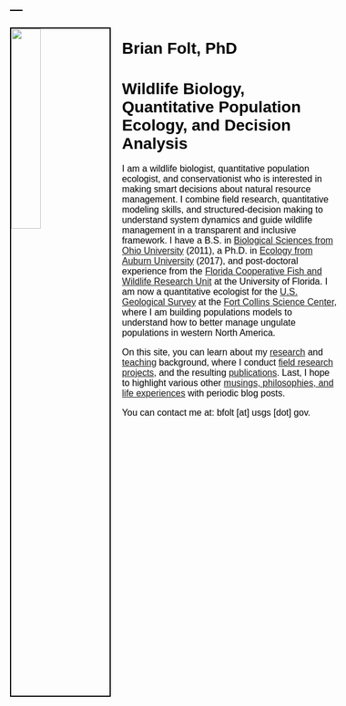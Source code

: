 ---
---

<link rel="stylesheet" href="styles.css" type="text/css">

<style type="text/css">
body{ /* Normal  */ font-size: 16px; font-family: Arial; color:black}
td {  /* Table  */ font-size: 8px;}
h1.title {font-size: 38px; color: DarkRed;}
h1 { /* Header 1 */ font-size: 28px; color: Black;}
h2 { /* Header 2 */ font-size: 22px; color: Black;}
h3 { /* Header 3 */ font-size: 18px; color: Black;}
code.r{ /* Code block */ font-size: 12px;}
pre { /* Code block - determines code spacing between lines */ font-size: 14px;}
</style>

<img src="images/me_amphiuma_2012.jpg" style="width:30%; border:2px solid; margin-right: 20px" align="left">

# Brian Folt, PhD
# Wildlife Biology, Quantitative Population Ecology, and Decision Analysis

I am a wildlife biologist, quantitative population ecologist, and conservationist who is interested in making smart decisions about natural resource management. I combine field research, quantitative modeling skills, and structured-decision making to understand system dynamics and guide wildlife management in a transparent and inclusive framework. I have a B.S. in [Biological Sciences from Ohio University](https://www.ohio.edu/cas/biology) (2011), a Ph.D. in [Ecology from Auburn University](http://www.auburn.edu/cosam/departments/biology/) (2017), and post-doctoral experience from the [Florida Cooperative Fish and Wildlife Research Unit](https://wec.ifas.ufl.edu/coop/) at the University of Florida. I am now a quantitative ecologist for the [U.S. Geological Survey](https://www.usgs.gov/) at the [Fort Collins Science Center](https://www.usgs.gov/centers/fort), where I am building populations models to understand how to better manage ungulate populations in western North America. 

On this site, you can learn about my [research](https://brianfolt.github.io/research) and [teaching](https://brianfolt.github.io/teaching) background, where I conduct [field research projects](https://brianfolt.github.io/fieldwork), and the resulting [publications](https://brianfolt.github.io/publications). Last, I hope to highlight various other [musings, philosophies, and life experiences](https://brianfolt.github.io/musings) with periodic blog posts.

You can contact me at: bfolt [at] usgs [dot] gov.